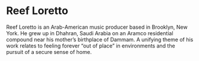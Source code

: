 
<h1 className="text-3xl">Reef Loretto</h1>

Reef Loretto is an Arab-American music producer based in Brooklyn, New York. He
grew up in Dhahran, Saudi Arabia on an Aramco residential compound near his
mother’s birthplace of Dammam. A unifying theme of his work relates to feeling
forever “out of place” in environments and the pursuit of a secure sense of
home.